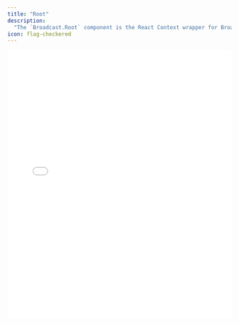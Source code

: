 ```yaml
---
title: "Root"
description:
  "The `Broadcast.Root` component is the React Context wrapper for Broadcast."
icon: flag-checkered
---
```


<iframe
  src={`https://ui-kit-docs-embed.vercel.app/broadcast/root`}
  height="600px"
  width="100%"
  frameBorder="0"
  allowFullScreen
  allow="autoplay; encrypted-media; fullscreen; picture-in-picture; display-capture; camera; microphone"
  style={{
    borderRadius: 10,
    backgroundColor: "black",
  }}
/>

<Info>
  This is a comprehensive example of how the Broadcast elements can fit together
  to build an advanced in-browser streaming experience. This does not only show
  the Root Broadcast, but how the Root can be used to provide a state store to
  all of its children.
</Info>

## Features

- Pure React Context provider to pass the broadcast and media state store to all
  components
- Automatic SDP negotiation with a
  [WebRTC WHIP](https://www.ietf.org/archive/id/draft-ietf-wish-whip-01.html)
  endpoint

<Info>
  The Broadcast component utilizes WebRTC for streaming and consistently employs
  STUN/TURN servers for the WebRTC connection. This setup facilitates
  broadcasting despite corporate firewalls or port restrictions. The component
  adheres to WHIP/WHEP standards for ingest/egress SDP negotiation, making it
  compatible with any WHIP/WHEP ingest endpoint.
</Info>

## Anatomy

Import the components and piece the parts together.

```tsx
import * as Broadcast from "@livepeer/react/broadcast";

export default () => (
  <Broadcast.Root>
    {/* All child components which use the state store. */}
  </Broadcast.Root>
);
```

## Usage

The `Player.Root` component is a React Context wrapper which passes the player
state store down to all of the child components. It is responsible for creating
the [Zustand](https://github.com/pmndrs/zustand) state store which is consumed
by the children, and listens for media/browser events and keeps state in sync.

<Info>
  The Player automatically handles different source types, such as WebRTC, MP4, and HLS.
  These are seamlessly integrated so that playback has low latency under all
  network conditions.

It is compatible with WebRTC WHEP endpoints, HLS (and low latency HLS), or
typical media file playable by an HTML5 video element (MP4, WebM).

</Info>

## Props

### `ingestUrl`

Configures the WHIP WebRTC ingest URL for the `Broadcast` component. You can
create the `ingestUrl` by passing
[`getIngest`](/sdks/react/broadcast/get-ingest) a string (interpreted as a
Livepeer Studio stream key or URL), Livepeer Studio stream data, or Cloudflare
stream data. `Broadcast` is compatible with all WHIP playback endpoints.

```tsx
<Broadcast.Root ingestUrl={getIngest(streamKey)}>{...}</Broadcast.Root>
```

### `aspectRatio`

Specifies the aspect ratio of the content. Recommended for an optimal
broadcasting experience to minimize
[Cumulative Layout Shift](https://web.dev/cls/). The default value is `16 / 9`.

Set to `null` to disable the aspect ratio container (see `Container`).

```tsx
<Broadcast.Root aspectRatio={16 / 9}>{...}</Broadcast.Root>
```

### `forceEnabled`

Determines whether the WebRTC stream should start immediately after the user
allows access to their video/audio input. The default is `false`, which previews
the video first, then streams media to the server upon activation.

```tsx
<Broadcast.Root forceEnabled={true}>{...}</Broadcast.Root>
```

### `audio`

Controls whether audio is enabled initially for the broadcast. The default is
`true`. Set to `false` to start the broadcast without requesting an audio track.

```tsx
<Broadcast.Root audio={false}>{...}</Broadcast.Root>
```

### `video`

Controls whether video is enabled initially for the broadcast. The default is
`true`. Set to `false` to start the broadcast without requesting a video track.

```tsx
<Broadcast.Root video={false}>{...}</Broadcast.Root>
```

### `hotkeys`

Enables keyboard hotkeys for controlling the broadcast. Enabled by default
(`true`). It's recommended to follow ARIA guidelines by keeping this enabled
unless you're implementing custom hotkeys or there's a conflict with existing
ones.

```tsx
<Broadcast.Root hotkeys={false}>{...}</Broadcast.Root>
```

### `creatorId`

Sets the creator ID for the broadcast, useful for metrics and viewership API
integration.

```tsx
<Broadcast.Root creatorId="creator123">{...}</Broadcast.Root>
```

### `onError`

An optional callback for handling broadcasting errors. It's called with `null`
when the previous error is resolved. The callback receives the parameter:

```ts
type PlaybackError = {
  type: "offline" | "access-control" | "fallback" | "permissions" | "unknown";
  message: string;
};
```

```tsx
<Broadcast.Root onError={(error) => console.log(error)}>{...}</Broadcast.Root>
```

### `timeout`

Sets the timeout duration for playback before switching to the next source,
including SDP negotiation for WebRTC, waiting for WebRTC to play, and server
responses. The default is 10000 milliseconds.

```tsx
<Broadcast.Root timeout={15000}>{...}</Broadcast.Root>
```

### `storage`

Configures the storage option for saving persistent states like volume and video
quality. The default is `localStorage` in the browser. Set to `null` to disable
storage.

```tsx
<Broadcast.Root storage={null}>{...}</Broadcast.Root>
```
